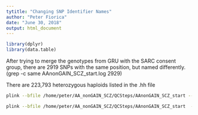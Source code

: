 ---
tytitle: "Changing SNP Identifier Names"
author: "Peter Fiorica"
date: "June 30, 2018"
output: html_document
---

```{r}
library(dplyr)
library(data.table)
```

After trying to merge the genotypes from GRU with the SARC consent group, there are 2919 SNPs with the same position, but named differently.
(grep -c same AAnonGAIN_SCZ_start.log
2929)

There are 223,793 heterozygous haploids listed in the .hh file

```{bash}
plink --bfile /home/peter/AA_nonGAIN_SCZ/QCSteps/AAnonGAIN_SCZ_start --list-duplicate-vars --out SamePos

plink --bfile /home/peter/AA_nonGAIN_SCZ/QCSteps/AAnonGAIN_SCZ_start  --exclude /home/peter/AA_nonGAIN_SCZ/QCSteps/QCStep0/SamePos.dupvar --make-bed --out premerge_wGAIN
```
